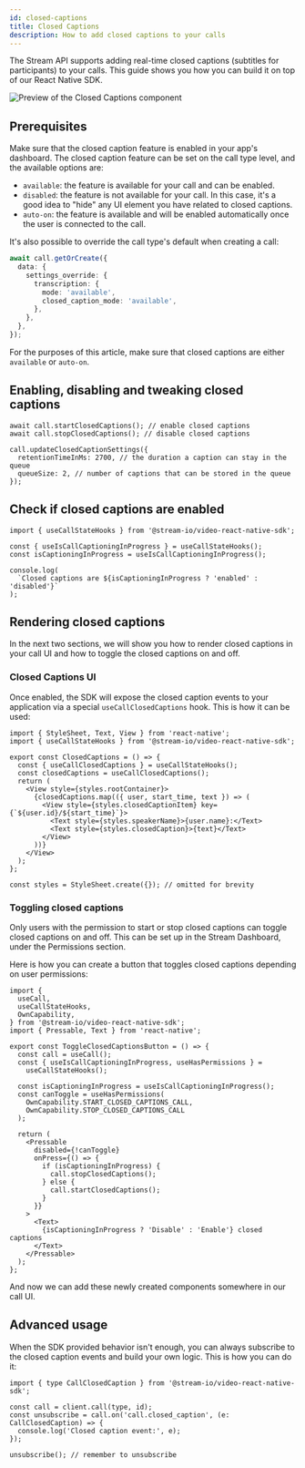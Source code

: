 ```yaml
---
id: closed-captions
title: Closed Captions
description: How to add closed captions to your calls
---
```


The Stream API supports adding real-time closed captions (subtitles for participants) to your calls.
This guide shows you how you can build it on top of our React Native SDK.

![Preview of the Closed Captions component](../assets/05-ui-cookbook/21-closed-captions/cc-preview.png)

## Prerequisites

Make sure that the closed caption feature is enabled in your app's dashboard.
The closed caption feature can be set on the call type level, and the available options are:

- `available`: the feature is available for your call and can be enabled.
- `disabled`: the feature is not available for your call. In this case, it's a good idea to "hide" any UI element you have related to closed captions.
- `auto-on`: the feature is available and will be enabled automatically once the user is connected to the call.

It's also possible to override the call type's default when creating a call:

```ts
await call.getOrCreate({
  data: {
    settings_override: {
      transcription: {
        mode: 'available',
        closed_caption_mode: 'available',
      },
    },
  },
});
```

For the purposes of this article, make sure that closed captions are either `available` or `auto-on`.

## Enabling, disabling and tweaking closed captions

```tsx
await call.startClosedCaptions(); // enable closed captions
await call.stopClosedCaptions(); // disable closed captions

call.updateClosedCaptionSettings({
  retentionTimeInMs: 2700, // the duration a caption can stay in the queue
  queueSize: 2, // number of captions that can be stored in the queue
});
```

## Check if closed captions are enabled

```tsx
import { useCallStateHooks } from '@stream-io/video-react-native-sdk';

const { useIsCallCaptioningInProgress } = useCallStateHooks();
const isCaptioningInProgress = useIsCallCaptioningInProgress();

console.log(
  `Closed captions are ${isCaptioningInProgress ? 'enabled' : 'disabled'}`
);
```

## Rendering closed captions

In the next two sections, we will show you how to render closed captions in your call UI and
how to toggle the closed captions on and off.

### Closed Captions UI

Once enabled, the SDK will expose the closed caption events to your application via a special `useCallClosedCaptions` hook.
This is how it can be used:

```tsx
import { StyleSheet, Text, View } from 'react-native';
import { useCallStateHooks } from '@stream-io/video-react-native-sdk';

export const ClosedCaptions = () => {
  const { useCallClosedCaptions } = useCallStateHooks();
  const closedCaptions = useCallClosedCaptions();
  return (
    <View style={styles.rootContainer}>
      {closedCaptions.map(({ user, start_time, text }) => (
        <View style={styles.closedCaptionItem} key={`${user.id}/${start_time}`}>
          <Text style={styles.speakerName}>{user.name}:</Text>
          <Text style={styles.closedCaption}>{text}</Text>
        </View>
      ))}
    </View>
  );
};

const styles = StyleSheet.create({}); // omitted for brevity
```

### Toggling closed captions

Only users with the permission to start or stop closed captions can toggle closed captions on and off.
This can be set up in the Stream Dashboard, under the Permissions section.

Here is how you can create a button that toggles closed captions depending on user permissions:

```tsx
import {
  useCall,
  useCallStateHooks,
  OwnCapability,
} from '@stream-io/video-react-native-sdk';
import { Pressable, Text } from 'react-native';

export const ToggleClosedCaptionsButton = () => {
  const call = useCall();
  const { useIsCallCaptioningInProgress, useHasPermissions } =
    useCallStateHooks();

  const isCaptioningInProgress = useIsCallCaptioningInProgress();
  const canToggle = useHasPermissions(
    OwnCapability.START_CLOSED_CAPTIONS_CALL,
    OwnCapability.STOP_CLOSED_CAPTIONS_CALL
  );

  return (
    <Pressable
      disabled={!canToggle}
      onPress={() => {
        if (isCaptioningInProgress) {
          call.stopClosedCaptions();
        } else {
          call.startClosedCaptions();
        }
      }}
    >
      <Text>
        {isCaptioningInProgress ? 'Disable' : 'Enable'} closed captions
      </Text>
    </Pressable>
  );
};
```

And now we can add these newly created components somewhere in our call UI.

## Advanced usage

When the SDK provided behavior isn't enough, you can always subscribe to the closed caption events and build your own logic.
This is how you can do it:

```tsx
import { type CallClosedCaption } from '@stream-io/video-react-native-sdk';

const call = client.call(type, id);
const unsubscribe = call.on('call.closed_caption', (e: CallClosedCaption) => {
  console.log('Closed caption event:', e);
});

unsubscribe(); // remember to unsubscribe
```

